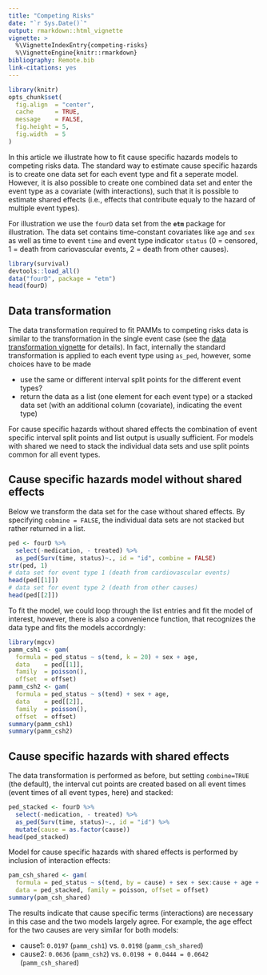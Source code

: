 ```yaml
---
title: "Competing Risks"
date: "`r Sys.Date()`"
output: rmarkdown::html_vignette
vignette: >
  %\VignetteIndexEntry{competing-risks}
  %\VignetteEngine{knitr::rmarkdown}
bibliography: Remote.bib
link-citations: yes
---
```


```r
library(knitr)
opts_chunk$set(
  fig.align  = "center",
  cache      = TRUE,
  message    = FALSE,
  fig.height = 5,
  fig.width  = 5
)
```

In this article we illustrate how to fit cause specific hazards models to competing risks data. The standard way to estimate cause specific hazards is to create one data set for each event type and fit a seperate model.
However, it is also possible to create one combined data set and enter the event type as a covariate (with interactions), such that it is possible to estimate shared effects (i.e., effects that contribute equaly to the hazard of multiple event types).

For illustration we use the `fourD` data set from the **`etm`** package for illustration. The data set contains time-constant covariates like `age` and `sex` as
well as time to event `time` and event type indicator `status` (0 = censored, 1 = death from cariovascular events, 2 = death from other causes).

```r
library(survival)
devtools::load_all()
data("fourD", package = "etm")
head(fourD)
```

## Data transformation
The data transformation required to fit PAMMs to competing risks data is similar to the transformation in the single event case (see the [data transformation vignette](https://adibender.github.io/pammtools/articles/data-transformation.html) for details). In fact, internally the standard transformation is applied to each event type using `as_ped`, however, some choices have to be made

- use the same or different interval split points for the different event types?
- return the data as a list (one element for each event type) or a stacked data set (with an additional column (covariate), indicating the event type)

For cause specific hazards without shared effects the combination of event specific interval split points and list output is usually sufficient. For models with shared we need to stack the individual data sets and use split points common for all event types.


## Cause specific hazards model without shared effects
Below we transform the data set for the case without shared effects. By specifying `cobmine = FALSE`, the individual data sets are not stacked but rather returned in a list.
```r
ped <- fourD %>%
  select(-medication, - treated) %>%
  as_ped(Surv(time, status)~., id = "id", combine = FALSE)
str(ped, 1)
# data set for event type 1 (death from cardiovascular events)
head(ped[[1]])
# data set for event type 2 (death from other causes)
head(ped[[2]])
```
To fit the model, we could loop through the list entries and fit the model of interest, however, there is also a convenience function, that recognizes the
data type and fits the models accordngly:

```r
library(mgcv)
pamm_csh1 <- gam(
  formula = ped_status ~ s(tend, k = 20) + sex + age,
  data    = ped[[1]],
  family  = poisson(),
  offset  = offset)
pamm_csh2 <- gam(
  formula = ped_status ~ s(tend) + sex + age,
  data    = ped[[2]],
  family  = poisson(),
  offset  = offset)
summary(pamm_csh1)
summary(pamm_csh2)
```

## Cause specific hazards with shared effects
The data transformation is performed as before, but setting `combine=TRUE` (the default), the interval cut points are created based on all event times (event times of all event types, here) and stacked:

```r
ped_stacked <- fourD %>%
  select(-medication, - treated) %>%
  as_ped(Surv(time, status)~., id = "id") %>%
  mutate(cause = as.factor(cause))
head(ped_stacked)
```

Model for cause specific hazards with shared effects is performed by inclusion of interaction effects:

```r
pam_csh_shared <- gam(
  formula = ped_status ~ s(tend, by = cause) + sex + sex:cause + age + age:cause,
  data = ped_stacked, family = poisson, offset = offset)
summary(pam_csh_shared)
```

The results indicate that cause specific terms (interactions) are necessary in this case and the two models largely agree. For example, the age effect for the two causes are very similar for both models:

- cause1:  `0.0197` (`pamm_csh1`) vs. `0.0198` (`pamm_csh_shared`)
- cause2:  `0.0636` (`pamm_csh2`) vs. `0.0198 + 0.0444 = 0.0642` (`pamm_csh_shared`)
